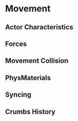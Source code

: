 # Movement

## Actor Characteristics

## Forces

## Movement Collision

## PhysMaterials

## Syncing

## Crumbs History
